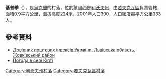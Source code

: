 {{coord|50|10|10|N|23|45|52|E|scale:100000|display=title}}

'''基普季'''（{{lang-uk|Кіпті}}），是[[烏克蘭|烏克蘭]]的村落，位於該國西部[[利沃夫州|利沃夫州]]，由[[若夫克瓦區|若夫克瓦區]]負責管轄，面積0.9平方公里，海拔高度224米，2001年人口300，人口密度每平方公里333人。

==參考資料==
*[http://www.uaidx.com/13/280/index Довідник поштових індексів України. Львівська область. Жовківський район]{{Wayback|url=http://www.uaidx.com/13/280/index |date=20161003171007 }}
* [http://weather.in.ua/ua/l'vovskaja/10574 Погода в селі Кіпті]{{Wayback|url=http://weather.in.ua/ua/l%27vovskaja/10574 |date=20160305090037 }}

{{DEFAULTSORT:Кіпті}}
[[Category:利沃夫州村落|Category:利沃夫州村落]]
[[Category:若夫克瓦區村落|Category:若夫克瓦區村落]]


{{Lviv-geo-stub}}